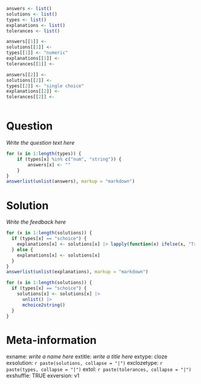 ```r
answers <- list()
solutions <- list()
types <- list()
explanations <- list() 
tolerances <- list()

answers[[1]] <- 
solutions[[1]] <- 
types[[1]] <- "numeric"
explanations[[1]] <- 
tolerances[[1]] <- 

answers[[2]] <- 
solutions[[2]] <- 
types[[2]] <- "single choice"
explanations[[2]] <- 
tolerances[[2]] <- 



```

Question
========

*Write the question text here*

```r
for (x in 1:length(types)) {
	if (types[x] %in% c("num", "string")) {
		answers[x] <- ""
	}
}
answerlist(unlist(answers), markup = "markdown")
```

Solution
========

*Write the feedback here*

```r
for (x in 1:length(solutions)) {  
  if (types[x] == "schoice") {
    explanations[x] <- solutions[x] |> lapply(function(x) ifelse(x, "True", "False"))  
  } else {  
    explanations[x] <- solutions[x]  
  }  
}  
answerlist(unlist(explanations), markup = "markdown")  
```

```r
for (x in 1:length(solutions)) {
  if (types[x] == "schoice") {
    solutions[x] <- solutions[x] |>
      unlist() |>
      mchoice2string()
  }
}
```

Meta-information
========

exname: *write a name here* 
extitle: *write a title here* 
extype: cloze 
exsolution: `r paste(solutions, collapse = "|")` 
exclozetype: `r paste(types, collapse = "|")` 
extol: `r paste(tolerances, collapse = "|")` 
exshuffle: TRUE 
exversion: v1
